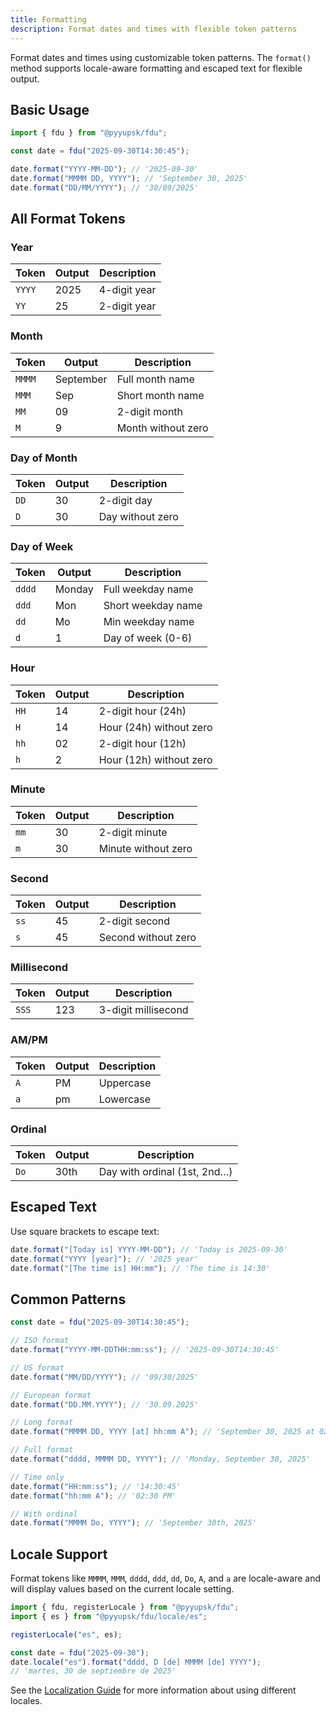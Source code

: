 ```yaml
---
title: Formatting
description: Format dates and times with flexible token patterns
---
```


Format dates and times using customizable token patterns. The `format()` method supports locale-aware formatting and escaped text for flexible output.

## Basic Usage

```typescript
import { fdu } from "@pyyupsk/fdu";

const date = fdu("2025-09-30T14:30:45");

date.format("YYYY-MM-DD"); // '2025-09-30'
date.format("MMMM DD, YYYY"); // 'September 30, 2025'
date.format("DD/MM/YYYY"); // '30/09/2025'
```

## All Format Tokens

### Year

| Token  | Output | Description  |
| ------ | ------ | ------------ |
| `YYYY` | 2025   | 4-digit year |
| `YY`   | 25     | 2-digit year |

### Month

| Token  | Output    | Description        |
| ------ | --------- | ------------------ |
| `MMMM` | September | Full month name    |
| `MMM`  | Sep       | Short month name   |
| `MM`   | 09        | 2-digit month      |
| `M`    | 9         | Month without zero |

### Day of Month

| Token | Output | Description      |
| ----- | ------ | ---------------- |
| `DD`  | 30     | 2-digit day      |
| `D`   | 30     | Day without zero |

### Day of Week

| Token  | Output | Description        |
| ------ | ------ | ------------------ |
| `dddd` | Monday | Full weekday name  |
| `ddd`  | Mon    | Short weekday name |
| `dd`   | Mo     | Min weekday name   |
| `d`    | 1      | Day of week (0-6)  |

### Hour

| Token | Output | Description             |
| ----- | ------ | ----------------------- |
| `HH`  | 14     | 2-digit hour (24h)      |
| `H`   | 14     | Hour (24h) without zero |
| `hh`  | 02     | 2-digit hour (12h)      |
| `h`   | 2      | Hour (12h) without zero |

### Minute

| Token | Output | Description         |
| ----- | ------ | ------------------- |
| `mm`  | 30     | 2-digit minute      |
| `m`   | 30     | Minute without zero |

### Second

| Token | Output | Description         |
| ----- | ------ | ------------------- |
| `ss`  | 45     | 2-digit second      |
| `s`   | 45     | Second without zero |

### Millisecond

| Token | Output | Description         |
| ----- | ------ | ------------------- |
| `SSS` | 123    | 3-digit millisecond |

### AM/PM

| Token | Output | Description |
| ----- | ------ | ----------- |
| `A`   | PM     | Uppercase   |
| `a`   | pm     | Lowercase   |

### Ordinal

| Token | Output | Description                  |
| ----- | ------ | ---------------------------- |
| `Do`  | 30th   | Day with ordinal (1st, 2nd…) |

## Escaped Text

Use square brackets to escape text:

```typescript
date.format("[Today is] YYYY-MM-DD"); // 'Today is 2025-09-30'
date.format("YYYY [year]"); // '2025 year'
date.format("[The time is] HH:mm"); // 'The time is 14:30'
```

## Common Patterns

```typescript
const date = fdu("2025-09-30T14:30:45");

// ISO format
date.format("YYYY-MM-DDTHH:mm:ss"); // '2025-09-30T14:30:45'

// US format
date.format("MM/DD/YYYY"); // '09/30/2025'

// European format
date.format("DD.MM.YYYY"); // '30.09.2025'

// Long format
date.format("MMMM DD, YYYY [at] hh:mm A"); // 'September 30, 2025 at 02:30 PM'

// Full format
date.format("dddd, MMMM DD, YYYY"); // 'Monday, September 30, 2025'

// Time only
date.format("HH:mm:ss"); // '14:30:45'
date.format("hh:mm A"); // '02:30 PM'

// With ordinal
date.format("MMMM Do, YYYY"); // 'September 30th, 2025'
```

## Locale Support

Format tokens like `MMMM`, `MMM`, `dddd`, `ddd`, `dd`, `Do`, `A`, and `a` are locale-aware and will display values based on the current locale setting.

```typescript
import { fdu, registerLocale } from "@pyyupsk/fdu";
import { es } from "@pyyupsk/fdu/locale/es";

registerLocale("es", es);

const date = fdu("2025-09-30");
date.locale("es").format("dddd, D [de] MMMM [de] YYYY");
// 'martes, 30 de septiembre de 2025'
```

See the [Localization Guide](/docs/localization) for more information about using different locales.
